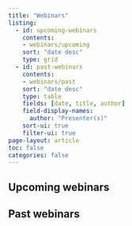 ```yaml
---
title: "Webinars"
listing:
  - id: upcoming-webinars
    contents: 
    - webinars/upcoming
    sort: "date desc"
    type: grid
  - id: past-webinars
    contents: 
    - webinars/past
    sort: "date desc"
    type: table
    fields: [date, title, author]
    field-display-names: 
      author: "Presenter(s)"
    sort-ui: true
    filter-ui: true
page-layout: article
toc: false
categories: false
---
```

## Upcoming webinars

::: {#upcoming-webinars}
:::

## Past webinars

::: {#past-webinars}
:::